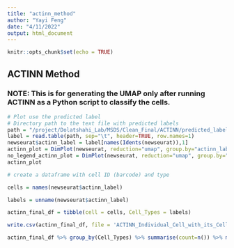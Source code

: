 ```yaml
---
title: "actinn_method"
author: "Yayi Feng"
date: "4/11/2022"
output: html_document
---
```


```r
knitr::opts_chunk$set(echo = TRUE)
```

## **ACTINN Method**

### **NOTE: This is for generating the UMAP only after running ACTINN as a Python script to classify the cells.**


```r
# Plot use the predicted label
# Directory path to the text file with predicted labels
path = "/project/Dolatshahi_Lab/MSDS/Clean_Final/ACTINN/predicted_labelPBMC.txt"
label = read.table(path, sep="\t", header=TRUE, row.names=1)
newseurat$actinn_label = label[names(Idents(newseurat)),1]
actinn_plot = DimPlot(newseurat, reduction="umap", group.by="actinn_label", label = T, repel = T, pt.size=1) + labs(title="")
no_legend_actinn_plot = DimPlot(newseurat, reduction="umap", group.by="actinn_label", label = T, repel = T, pt.size=1) + labs(title="") + NoLegend()
actinn_plot
```

```r
# create a dataframe with cell ID (barcode) and type

cells = names(newseurat$actinn_label)

labels = unname(newseurat$actinn_label)

actinn_final_df = tibble(cell = cells, Cell_Types = labels)
```

```r
write.csv(actinn_final_df, file = 'ACTINN_Individual_Cell_with_its_Cell_Type.csv', row.names = FALSE)
```


```r
actinn_final_df %>% group_by(Cell_Types) %>% summarise(count=n()) %>% mutate(percent = count/sum(count)*100) %>% arrange(desc(percent))
```


